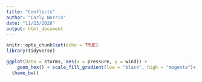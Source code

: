 ```yaml
---
title: "Conflicts"
author: "Carly Norris"
date: "11/23/2020"
output: html_document
---
```


```r
knitr::opts_chunk$set(echo = TRUE)
library(tidyverse)
```

```r
ggplot(data = storms, aes(x = pressure, y = wind)) +
	geom_hex() + scale_fill_gradient(low = "black", high = "magenta")+ 
  theme_bw()
```


